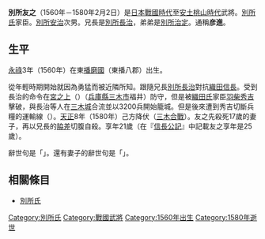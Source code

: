 {{unreferenced|time=2013-05-17T07:19:48+00:00}}
{{japanese|japanese=別所 友之|kana=べっしょ ともゆき|romaji=Bessho Tomoyuki}}
'''別所友之'''（1560年－1580年2月2日）是[[日本戰國時代|日本戰國時代]]至[[安土桃山時代|安土桃山時代]]武將。[[別所氏|別所氏]]家臣。[[別所安治|別所安治]]次男。兄長是[[別所長治|別所長治]]，弟弟是[[別所治定|別所治定]]。通稱'''彦進'''。

== 生平 ==
[[永祿|永祿]]3年（1560年）在東[[播磨國|播磨國]]（東播八郡）出生。

從年輕時期開始就因為勇猛而被近隣所知。跟隨兄長[[別所長治|別所長治]]對抗[[織田信長|織田信長]]。受到長治的命令在[[宮之上|宮之上]]（{{lang|ja|宮ノ上}}）（[[兵庫縣|兵庫縣]][[三木市|三木市]]福井）防守，但是被[[織田氏|織田氏]]家臣[[羽柴秀吉|羽柴秀吉]]擊破，與長治等人在[[三木城|三木城]]合流並以3200兵開始籠城。但是後來遭到秀吉切斷兵糧的運輸線（{{lang|ja|三木の干殺し}}）。[[天正_(日本)|天正]]8年（1580年）己方降伏（[[三木合戰|三木合戰]]）。友之先殺死17歲的妻子，再以兄長的[[脇差|脇差]]切腹自殺。享年21歲（在『[[信長公記|信長公記]]』中記載友之享年是25歲）。

辭世句是「{{lang|ja|命をもおしまざりけり梓弓すゑの世までも名の残れとて}}」。還有妻子的辭世句是「{{lang|ja|たのめこし後の世までに翅をもならぶる鳥のちぎりなりけり}}」。

== 相關條目 ==
*[[別所氏|別所氏]]

[[Category:別所氏|Category:別所氏]]
[[Category:戰國武將|Category:戰國武將]]
[[Category:1560年出生|Category:1560年出生]]
[[Category:1580年逝世|Category:1580年逝世]]